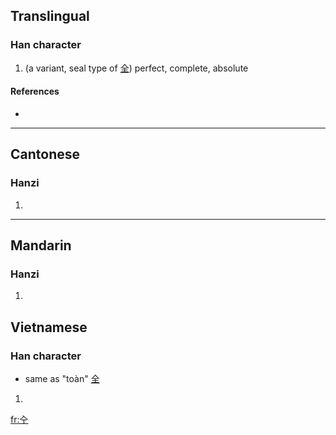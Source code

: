 ==Translingual==

===Han character===
{{Han char|rn=11|rad=入|as=03|sn=5|four=|canj=人一 (OM)}}

# (a variant, seal type of [[全]]) perfect, complete, absolute

====References====
* {{Han ref|kx=0126.030|hdz=10111.030|uh=34B0|ud=13488}}

----

==Cantonese==

===Hanzi===
{{yue-hanzi|jyut=|y=chyun4, jan2}}

# {{defn|Cantonese}}

----

==Mandarin==

===Hanzi===
{{cmn-hanzi|pin=[[quán]] ([[quan2]])|wg=ch'üan<sup>2</sup>}}

# {{defn|Mandarin}}

==Vietnamese==

===Han character===
{{vi-hantu|toàn}}
* same as "toàn" [[全]]
# {{defn|Vietnamese}}
[[fr:㒰]]